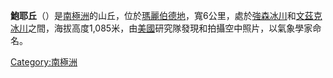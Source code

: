 {{Unreferenced|time=2021-09-21T06:11:52+00:00}}{{Coord|74|59|S|134|45|W|source:GNIS|display=title}}

'''鮑耶丘'''（{{lang-en|Bowyer Butte}}）是[[南極洲|南極洲]]的山丘，位於[[瑪麗伯德地|瑪麗伯德地]]，寬6公里，處於[[強森冰川|強森冰川]]和[[文茲克冰川|文茲克冰川]]之間，海拔高度1,085米，由[[美國|美國]]研究隊發現和拍攝空中照片，以氣象學家命名。

{{Antarctica-geo-stub}}
[[Category:南極洲|Category:南極洲]]